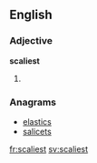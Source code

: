 ==English==

===Adjective===
'''scaliest'''

# {{superlative of|scaly}}

===Anagrams===
* [[elastics#English|elastics]]
* [[salicets#English|salicets]]

[[fr:scaliest]]
[[sv:scaliest]]